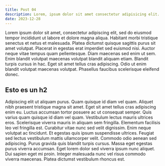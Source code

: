 ```yaml
---
title: Post 04
description: Lorem, ipsum dolor sit amet consectetur adipisicing elit. Deleniti esse nobis sequi iure rerum neque, ducimus cum autem aperiam maiores animi repellat, deserunt quisquam. Minus!
date: 2023-12-28
---
```


Lorem ipsum dolor sit amet, consectetur adipiscing elit, sed do eiusmod tempor incididunt ut labore et dolore magna aliqua. Habitant morbi tristique senectus et netus et malesuada. Platea dictumst quisque sagittis purus sit amet volutpat. Placerat in egestas erat imperdiet sed euismod nisi. Auctor neque vitae tempus quam pellentesque. Diam maecenas sed enim ut sem. Enim blandit volutpat maecenas volutpat blandit aliquam etiam. Blandit turpis cursus in hac. Eget sit amet tellus cras adipiscing. Odio ut enim blandit volutpat maecenas volutpat. Phasellus faucibus scelerisque eleifend donec.

## Esto es un h2
Adipiscing elit ut aliquam purus. Quam quisque id diam vel quam. Aliquet nibh praesent tristique magna sit amet. Eget sit amet tellus cras adipiscing enim eu. Luctus accumsan tortor posuere ac ut consequat semper. Quis varius quam quisque id diam vel quam. Vestibulum lectus mauris ultrices eros. Scelerisque viverra mauris in aliquam sem fringilla. Elementum facilisis leo vel fringilla est. Curabitur vitae nunc sed velit dignissim. Enim neque volutpat ac tincidunt. Et egestas quis ipsum suspendisse ultrices. Feugiat sed lectus vestibulum mattis ullamcorper velit. Commodo odio aenean sed adipiscing. Purus gravida quis blandit turpis cursus. Massa eget egestas purus viverra accumsan. Eget lorem dolor sed viverra ipsum nunc aliquet. Dui sapien eget mi proin. Integer malesuada nunc vel risus commodo viverra maecenas. Platea dictumst vestibulum rhoncus est.